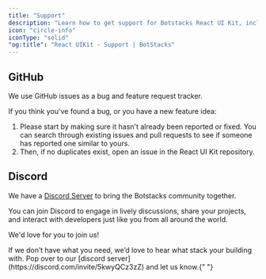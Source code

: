 ```yaml
---
title: "Support"
description: "Learn how to get support for Botstacks React UI Kit, including feature requests, bug fixes, and technical support from the team."
icon: "circle-info"
iconType: "solid"
"og:title": "React UIKit - Support | BotStacks"
---
```


## GitHub

We use GitHub issues as a bug and feature request tracker.

If you think you've found a bug, or you have a new feature idea:

1. Please start by making sure it hasn't already been reported or fixed. You can search through existing issues and pull requests to see if someone has reported one similar to yours.
2. Then, if no duplicates exist, open an issue in the React UI Kit repository.

## Discord

We have a [Discord Server](https://discord.com/invite/5kwyQCz3zZ) to bring the Botstacks community together.

You can join Discord to engage in lively discussions, share your projects, and interact with developers just like you from all around the world.

We'd love for you to join us!

<Note>
  If we don’t have what you need, we’d love to hear what stack your building
  with. Pop over to our [discord server](https://discord.com/invite/5kwyQCz3zZ)
  and let us know.{" "}
</Note>
